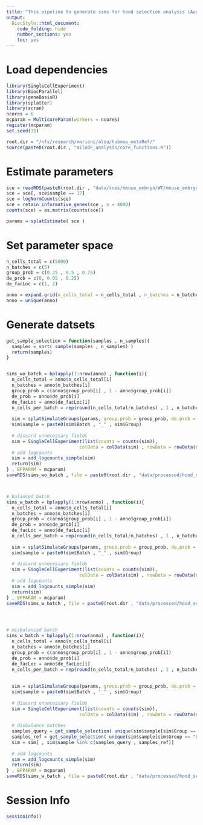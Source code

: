 ```yaml
---
title: "This pipeline to generate sims for hood selection analysis (Augur)"
output:
  BiocStyle::html_document:
    code_folding: hide
    number_sections: yes
    toc: yes  
---
```

# Load dependencies

```r

library(SingleCellExperiment)
library(BiocParallel)
library(geneBasisR)
library(splatter)
library(scran)
ncores = 6
mcparam = MulticoreParam(workers = ncores)
register(mcparam)
set.seed(32)

root.dir = "/nfs/research/marioni/alsu/hubmap_metaRef/"
source(paste0(root.dir , "miloDE_analysis/core_functions.R"))

```

# Estimate parameters

```r


sce = readRDS(paste0(root.dir , "data/sces/mouse_embryo/WT/mouse_embryo_E8.5.Rds"))
sce = sce[, sce$sample == 17]
sce = logNormCounts(sce)
sce = retain_informative_genes(sce , n = 4000)
counts(sce) = as.matrix(counts(sce))

params = splatEstimate( sce )


```

# Set parameter space

```r


n_cells_total = c(5000)
n_batches = c(5)
group_prob = c(0.25 , 0.5 , 0.75)
de_prob = c(0, 0.05 , 0.25)
de_facLoc = c(1, 2)

anno = expand.grid(n_cells_total = n_cells_total , n_batches = n_batches,  group_prob = group_prob , de_prob = de_prob, de_facLoc = de_facLoc)
anno = unique(anno)


```

# Generate datsets

```r


get_sample_selection = function(samples , n_samples){
  samples = sort( sample(samples , n_samples) )
  return(samples)
}


sims_wo_batch = bplapply(1:nrow(anno) , function(i){
  n_cells_total = anno$n_cells_total[i]
  n_batches = anno$n_batches[i]
  group_prob = c(anno$group_prob[i] , 1 - anno$group_prob[i])
  de_prob = anno$de_prob[i]
  de_facLoc = anno$de_facLoc[i]
  n_cells_per_batch = rep(round(n_cells_total/n_batches) , 1 , n_batches)
    
  sim = splatSimulateGroups(params, group.prob = group_prob, de.prob = c(0,de_prob) , de.facLoc = de_facLoc , batchCells = n_cells_per_batch, verbose = FALSE,  out.prob = 0 , batch.rmEffect = T , de.downProb = 0)
  sim$sample = paste0(sim$Batch , "_" , sim$Group)
  
  # discard unnecessary fields
  sim = SingleCellExperiment(list(counts = counts(sim)), 
                           colData = colData(sim) , rowData = rowData(sim))
  # add logcounts
  sim = add_logcounts_simple(sim)
  return(sim)
} , BPPARAM = mcparam)
saveRDS(sims_wo_batch , file = paste0(root.dir , "data/processed/hood_selection/sims_wo_batch.Rds"))



# balanced batch
sims_w_batch = bplapply(1:nrow(anno) , function(i){
  n_cells_total = anno$n_cells_total[i]
  n_batches = anno$n_batches[i]
  group_prob = c(anno$group_prob[i] , 1 - anno$group_prob[i])
  de_prob = anno$de_prob[i]
  de_facLoc = anno$de_facLoc[i]
  n_cells_per_batch = rep(round(n_cells_total/n_batches) , 1 , n_batches)
    
  sim = splatSimulateGroups(params, group.prob = group_prob, de.prob = c(0,de_prob) , de.facLoc = de_facLoc , batchCells = n_cells_per_batch, verbose = FALSE,  out.prob = 0 , batch.rmEffect = F , de.downProb = 0)
  sim$sample = paste0(sim$Batch , "_" , sim$Group)
  
  # discard unnecessary fields
  sim = SingleCellExperiment(list(counts = counts(sim)), 
                           colData = colData(sim) , rowData = rowData(sim))
  # add logcounts
  sim = add_logcounts_simple(sim)
  return(sim)
} , BPPARAM = mcparam)
saveRDS(sims_w_batch , file = paste0(root.dir , "data/processed/hood_selection/sims_w_batch_balanced.Rds"))




# misbalanced batch
sims_w_batch = bplapply(1:nrow(anno) , function(i){
  n_cells_total = anno$n_cells_total[i]
  n_batches = anno$n_batches[i]
  group_prob = c(anno$group_prob[i] , 1 - anno$group_prob[i])
  de_prob = anno$de_prob[i]
  de_facLoc = anno$de_facLoc[i]
  n_cells_per_batch = rep(round(n_cells_total/n_batches) , 1 , n_batches)
    
  
  sim = splatSimulateGroups(params, group.prob = group_prob, de.prob = c(0,de_prob) , de.facLoc = de_facLoc , batchCells = n_cells_per_batch, verbose = FALSE,  out.prob = 0 , batch.rmEffect = F , de.downProb = 0)
  sim$sample = paste0(sim$Batch , "_" , sim$Group)
  
  # discard unnecessary fields
  sim = SingleCellExperiment(list(counts = counts(sim)), 
                           colData = colData(sim) , rowData = rowData(sim))
  
  # disbalance batches
  samples_query = get_sample_selection( unique(sim$sample[sim$Group == "Group1"]) , 3)
  samples_ref = get_sample_selection( unique(sim$sample[sim$Group == "Group2"]) , 3)
  sim = sim[ , sim$sample %in% c(samples_query , samples_ref)]
  
  # add logcounts
  sim = add_logcounts_simple(sim)
  return(sim)
} , BPPARAM = mcparam)
saveRDS(sims_w_batch , file = paste0(root.dir , "data/processed/hood_selection/sims_w_batch_misbalanced.Rds"))


```


# Session Info

```r
sessionInfo()
```
